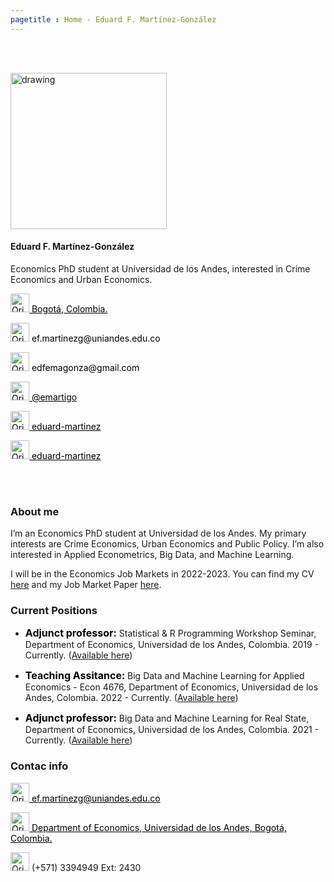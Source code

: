 ```yaml
---
pagetitle : Home - Eduard F. Martínez-González
---
```


<br>  </br> <!--- Agrega lineas en blanco --->

<!------------- Panel de la izquierda ------------->
<div class="col-sm-4">

<!-- Foto completa -->
<img src="./images/profile2.png" class="center" alt="drawing" width="250" height="250"/>

#### Eduard F. Martínez-González
Economics PhD student at Universidad de los Andes, interested in Crime Economics and Urban Economics.

<!-- Location -->
<a href="https://www.google.com/maps/place/Bogotá/@4.6486259,-74.2478944,11z/data=!3m1!4b1!4m5!3m4!1s0x8e3f9bfd2da6cb29:0x239d635520a33914!8m2!3d4.7109886!4d-74.072092" style="color:black;"> <img alt="Qries" src="./images/location.png" width=30" height="30">  Bogotá, Colombia.</a>

<!-- Correo -->
<p style="color:black"><img alt="Qries" src="./images/correo.png" width=30" height="30"> ef.martinezg@uniandes.edu.co </img></p>

<!-- Correo -->
<p style="color:black"><img alt="Qries" src="./images/correo.png" width=30" height="30"> edfemagonza@gmail.com </img></p>

<!-- Twitter -->
 <a href="https://twitter.com/emartigo" style="color:black;"> <img alt="Qries" src="./images/twitter.jpg" width=30" height="30">  @emartigo</a> 

<!-- gitlab -->
<a href="https://gitlab.com/eduard-martinez" style="color:black;"> <img alt="Qries" src="./images/gitlab.png" width=30" height="30">  eduard-martinez</a>

<!-- GitHub -->
<a href="https://github.com/eduard-martinez" style="color:black;"> <img alt="Qries" src="./images/github.png" width=30" height="30">  eduard-martinez</a>



</div>
<!------------- Fin panel de la izquierda ------------->

<!------------- Panel de la derecha ------------->
<div class="col-sm-8">

<br>  </br> <!--- Agrega lineas en blanco --->

### About me

I’m an Economics PhD student at Universidad de los Andes. My primary interests are Crime Economics, Urban Economics and Public Policy. I’m also interested in Applied Econometrics, Big Data, and Machine Learning.

I will be in the Economics Job Markets in 2022-2023. You can find my CV <a href="https://eduard-martinez.github.io/cv/CV-Eduard_F_Martinez_G.pdf">here</a>
and my Job Market Paper <a href="https://eduard-martinez.github.io/cv/CV-Eduard_F_Martinez_G.pdf">here</a>.


### Current Positions

  + <p><strong style="color:black;font-size:16px;"> Adjunct professor: </strong>  Statistical & R Programming Workshop Seminar, Department of Economics, Universidad de los Andes, Colombia. 2019 - Currently. ([Available here](https://github.com/taller-R-202201))</p>
  
  + <p><strong style="color:black;font-size:16px;"> Teaching Assitance: </strong> Big Data and Machine Learning for Applied Economics - Econ 4676, Department of Economics, Universidad de los Andes, Colombia. 2022 - Currently. ([Available here](https://github.com/ECON-4676-UNIANDES-Fall-2021)) </p>
  
  + <p><strong style="color:black;font-size:16px;"> Adjunct professor: </strong> Big Data and Machine Learning for Real State, Department of Economics, Universidad de los Andes, Colombia. 2021 - Currently. ([Available here](https://ignaciomsarmiento.github.io/teaching/BDML)) </p>

### Contac info

<!-- Correo -->
<span id="person-email" itemprop="email"><a href="ef.martinezg@uniandes.edu.co" style="color:black;"> <img alt="Qries" src="./images/correo.png" width=30" height="30">  ef.martinezg@uniandes.edu.co</a></span>

<!-- Location -->
<a href="https://www.google.com/maps/place/Universidad+de+los+Andes/@4.6014634,-74.0683221,17z/data=!3m1!4b1!4m5!3m4!1s0x8e3f99a4a124b335:0x8e9f4683d1db9cb!8m2!3d4.6014581!4d-74.0661334" style="color:black;"> <img alt="Qries" src="./images/location.png" width=30" height="30">  Department of Economics, Universidad de los Andes, Bogotá, Colombia.</a>

<!-- Tel -->
<img alt="Qries" src="./images/tel.png" width=30" height="30"> (+571) 3394949 Ext: 2430 </img>

</div> <!--- FIn del panel de la derecha --->

